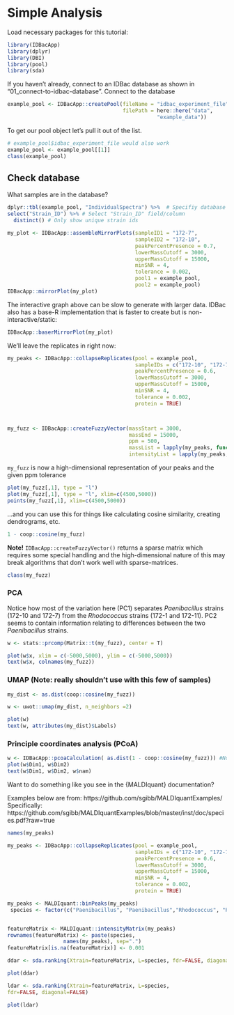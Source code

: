 
# Simple Analysis


Load necessary packages for this tutorial:
```r
library(IDBacApp)
library(dplyr)
library(DBI)
library(pool)
library(sda)
```


If you haven't already, connect to an IDBac database as shown in "01_connect-to-idbac-database".
Connect to the database


```r
example_pool <- IDBacApp::createPool(fileName = "idbac_experiment_file",
                                     filePath = here::here("data",
                                                "example_data"))

```

To get our pool object let's pull it out of the list.
```r
# example_pool$idbac_experiment_file would also work 
example_pool <- example_pool[[1]]
class(example_pool)
```


## Check database

What samples are in the database?
```r

dplyr::tbl(example_pool, "IndividualSpectra") %>%  # Specifiy database and table to get data from
select("Strain_ID") %>% # Select "Strain_ID" field/column
  distinct() # Only show unique strain ids

```



```r
my_plot <- IDBacApp::assembleMirrorPlots(sampleID1 = "172-7",
                                         sampleID2 = "172-10",
                                         peakPercentPresence = 0.7,
                                         lowerMassCutoff = 3000,
                                         upperMassCutoff = 15000,
                                         minSNR = 4, 
                                         tolerance = 0.002,
                                         pool1 = example_pool,
                                         pool2 = example_pool)
IDBacApp::mirrorPlot(my_plot)

```

The interactive graph above can be slow to generate with larger data. IDBac also has a base-R implementation that is faster to create but is non-interactive/static:
```r
IDBacApp::baserMirrorPlot(my_plot)
```

















































We'll leave the replicates in right now:
```r

my_peaks <- IDBacApp::collapseReplicates(pool = example_pool,
                                         sampleIDs = c("172-10", "172-7", "172-1", "172-11"),
                                         peakPercentPresence = 0.6,
                                         lowerMassCutoff = 3000,
                                         upperMassCutoff = 15000, 
                                         minSNR = 4, 
                                         tolerance = 0.002,
                                         protein = TRUE)



my_fuzz <- IDBacApp::createFuzzyVector(massStart = 3000,
                                       massEnd = 15000,
                                       ppm = 500,
                                       massList = lapply(my_peaks, function(x) x@mass),
                                       intensityList = lapply(my_peaks, function(x) x@intensity))

```

`my_fuzz` is now a high-dimensional representation of your peaks and the given ppm tolerance
```r
plot(my_fuzz[,1], type = "l")
plot(my_fuzz[,1], type = "l", xlim=c(4500,5000))
points(my_fuzz[,1], xlim=c(4500,5000))
```

...and you can use this for things like calculating cosine similarity, creating dendrograms, etc.

```r
1 - coop::cosine(my_fuzz)
```



**Note!**
`IDBacApp::createFuzzyVector()` returns a sparse matrix which requires some special handling and the high-dimensional nature of this may break algorithms that don't work well with sparse-matrices.
```r
class(my_fuzz)
```

### PCA
Notice how most of the variation here (PC1) separates *Paenibacillus* strains (172-10 and 172-7) from the *Rhodococcus* strains (172-1 and 172-11). PC2 seems to contain information relating to differences between the two *Paenibacillus* strains.
```r
w <- stats::prcomp(Matrix::t(my_fuzz), center = T)

plot(w$x, xlim = c(-5000,5000), ylim = c(-5000,5000))
text(w$x, colnames(my_fuzz))
```

### UMAP (Note: really shouldn't use with this few of samples)
```r
my_dist <- as.dist(coop::cosine(my_fuzz))

w <- uwot::umap(my_dist, n_neighbors =2)

plot(w)
text(w, attributes(my_dist)$Labels)
```

### Principle coordinates analysis (PCoA)
```r
w <- IDBacApp::pcoaCalculation( as.dist(1 - coop::cosine(my_fuzz))) #Note the subtraction from 1
plot(w$Dim1, w$Dim2)
text(w$Dim1, w$Dim2, w$nam)
```



Want to do something like you see in the {MALDIquant} documentation?

Examples below are from:
https://github.com/sgibb/MALDIquantExamples/
Specifically: https://github.com/sgibb/MALDIquantExamples/blob/master/inst/doc/species.pdf?raw=true

```r
names(my_peaks)
```


```r

my_peaks <- IDBacApp::collapseReplicates(pool = example_pool,
                                         sampleIDs = c("172-10", "172-7", "172-1", "172-11"),
                                         peakPercentPresence = 0.6,
                                         lowerMassCutoff = 3000,
                                         upperMassCutoff = 15000, 
                                         minSNR = 4, 
                                         tolerance = 0.002,
                                         protein = TRUE)

my_peaks <- MALDIquant::binPeaks(my_peaks)
 species <- factor(c("Paenibacillus", "Paenibacillus","Rhodococcus", "Rhodococcus"))


featureMatrix <- MALDIquant::intensityMatrix(my_peaks)
rownames(featureMatrix) <- paste(species,
                  names(my_peaks), sep=".")
featureMatrix[is.na(featureMatrix)] <- 0.001

ddar <- sda.ranking(Xtrain=featureMatrix, L=species, fdr=FALSE, diagonal=T)

```

```r
plot(ddar)
```



```r
ldar <- sda.ranking(Xtrain=featureMatrix, L=species,
fdr=FALSE, diagonal=FALSE)
```

```r
plot(ldar)
```

